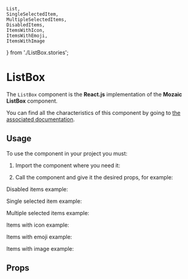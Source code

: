 
[//]: # "import { WithMonoSelection, WithMultiSelection, LeftOpening, Disabled, WithDefaultSelected, WithIcon, argTypes } from './ListBox.stories';"

    List,
    SingleSelectedItem,
    MultipleSelectedItems,
    DisabledItems,
    ItemsWithIcon,
    ItemsWithEmoji,
    ItemsWithImage
} from './ListBox.stories';


<Meta title="Components/ListBox" component={ListBox} />

# ListBox

The `ListBox` component is the **React.js** implementation of the **Mozaic ListBox** component.

You can find all the characteristics of this component by going to [the associated documentation](https://mozaic.adeo.cloud/Components/ListBox/).

## Usage

To use the component in your project you must:

1. Import the component where you need it:

<Source language="javascript" code="import { ListBox, ListBoxItem } from '@mozaic-ds/react';" />

2. Call the component and give it the desired props, for example:

<Canvas>
    <Story story={List} />
</Canvas>

Disabled items example:

<Canvas>
    <Story story={DisabledItems} />
</Canvas>

Single selected item example:

<Canvas>
    <Story story={SingleSelectedItem} />
</Canvas>

Multiple selected items example:

<Canvas>
    <Story story={MultipleSelectedItems} />
</Canvas>

Items with icon example:

<Canvas>
    <Story story={ItemsWithIcon} />
</Canvas>

Items with emoji example:

<Canvas>
    <Story story={ItemsWithEmoji} />
</Canvas>

Items with image example:

<Canvas>
    <Story story={ItemsWithImage} />
</Canvas>

## Props

<ArgsTable of={ListBox} />
